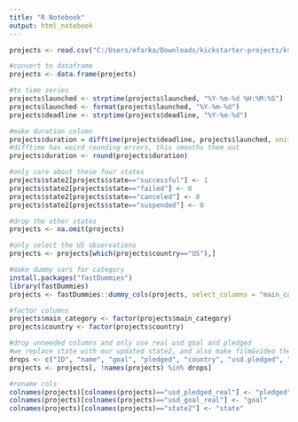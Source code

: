```yaml
---
title: "R Notebook"
output: html_notebook
---
```



```r
projects <- read.csv("C:/Users/efarka/Downloads/kickstarter-projects/ks-projects-201801.csv")

#convert to dataframe
projects <- data.frame(projects)

#to time series
projects$launched <- strptime(projects$launched, "%Y-%m-%d %H:%M:%S")
projects$launched <- format(projects$launched, "%Y-%m-%d")
projects$deadline <- strptime(projects$deadline, "%Y-%m-%d")

#make duration column
projects$duration = difftime(projects$deadline, projects$launched, units="days")
#difftime has weird rounding errors, this smooths them out
projects$duration <- round(projects$duration)

#only care about these four states
projects$state2[projects$state=="successful"] <- 1
projects$state2[projects$state=="failed"] <- 0
projects$state2[projects$state=="canceled"] <- 0
projects$state2[projects$state=="suspended"] <- 0

#drop the other states
projects <- na.omit(projects)

#only select the US observations
projects <- projects[which(projects$country=="US"),]

#make dummy vars for category
install.packages("fastDummies")
library(fastDummies)
projects <- fastDummies::dummy_cols(projects, select_columns = "main_category")

#factor columns
projects$main_category <- factor(projects$main_category)
projects$country <- factor(projects$country)

#drop unneeded columns and only use real usd goal and pledged
#we replace state with our updated state2, and also make film&video the default category as it is the most common one
drops <- c("ID", "name", "goal", "pledged", "country", "usd.pledged", "category","deadline", "launched", "state", "currency", "main_category_Film & Video")
projects <- projects[, !names(projects) %in% drops]

#rename cols
colnames(projects)[colnames(projects)=="usd_pledged_real"] <- "pledged"
colnames(projects)[colnames(projects)=="usd_goal_real"] <- "goal"
colnames(projects)[colnames(projects)=="state2"] <- "state"

```







